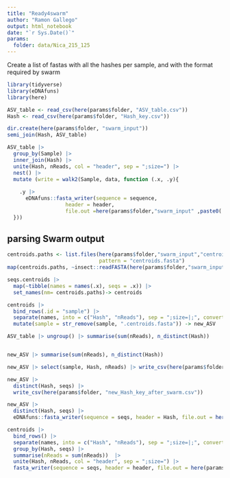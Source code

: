 ```yaml
---
title: "Ready4swarm"
author: "Ramon Gallego"
output: html_notebook
date: "`r Sys.Date()`"
params: 
  folder: data/Nica_215_125
---
```


Create a list of fastas with all the hashes per sample, and with the format required by swarm

```r
library(tidyverse)
library(eDNAfuns)
library(here)
```

```r
ASV_table <- read_csv(here(params$folder, "ASV_table.csv"))
Hash <- read_csv(here(params$folder, "Hash_key.csv"))
```


```r
dir.create(here(params$folder, "swarm_input"))
semi_join(Hash, ASV_table)

ASV_table |> 
  group_by(Sample) |> 
  inner_join(Hash) |> 
  unite(Hash, nReads, col = "header", sep = ";size=") |> 
  nest() |> 
  mutate (write = walk2(Sample, data, function (.x, .y){
    
    .y |> 
      eDNAfuns::fasta_writer(sequence = sequence,
                   header = header, 
                   file.out =here(params$folder,"swarm_input" ,paste0(.x, ".fasta")))
  }))

```


## parsing Swarm output

```r
centroids.paths <- list.files(here(params$folder,"swarm_input","centroids"),
                              pattern = "centroids.fasta") 
map(centroids.paths, ~insect::readFASTA(here(params$folder,"swarm_input","centroids", .x), bin = F)) -> seqs.centroids

seqs.centroids |> 
  map(~tibble(names = names(.x), seqs = .x)) |> 
  set_names(nm= centroids.paths)-> centroids

centroids |>
  bind_rows(.id = "sample") |> 
  separate(names, into = c("Hash", "nReads"), sep = ";size=|;", convert = T) |> 
  mutate(sample = str_remove(sample, ".centroids.fasta")) -> new_ASV

ASV_table |> ungroup() |> summarise(sum(nReads), n_distinct(Hash))


new_ASV |> summarise(sum(nReads), n_distinct(Hash))

new_ASV |> select(sample, Hash, nReads) |> write_csv(here(params$folder, "new_ASV_after_swarm.csv")) 

new_ASV |> 
  distinct(Hash, seqs) |> 
  write_csv(here(params$folder, "new_Hash_key_after_swarm.csv"))

new_ASV |> 
  distinct(Hash, seqs) |> 
  eDNAfuns::fasta_writer(sequence = seqs, header = Hash, file.out = here(params$folder, "new_Hash_key_after_swarm.fasta"))

centroids |>
  bind_rows() |> 
  separate(names, into = c("Hash", "nReads"), sep = ";size=|;", convert = T) |> 
  group_by(Hash, seqs) |> 
  summarise(nReads = sum(nReads))  |> 
  unite(Hash, nReads, col = "header", sep = ";size=") |> 
  fasta_writer(sequence = seqs, header = header, file.out = here(params$folder,"vsearch_input.fasta"))
```

